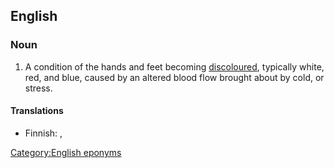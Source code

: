 ==English==
{{wikipedia}}

===Noun===
{{en-noun|head=Raynaud's [[phenomenon]]|pl=Raynaud's phenomena}}

# A condition of the hands and feet becoming [[discoloured]], typically white, red, and blue, caused by an altered blood flow brought about by cold, or stress.

====Translations====
{{trans-top|condition of hands and feet}}
* Finnish: {{t+|fi|valkosormisuus}}, {{t-|fi|Raynaud'n ilmiö}}
{{trans-mid}}
{{trans-bottom}}

[[Category:English eponyms]]